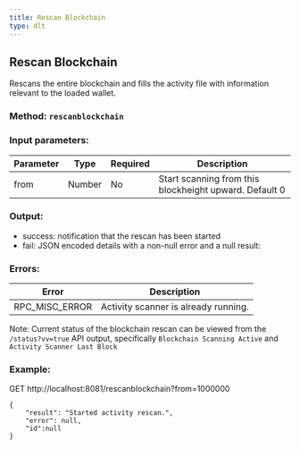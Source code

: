 ```yaml
---
title: Rescan Blockchain
type: dlt
---
```

## Rescan Blockchain
Rescans the entire blockchain and fills the activity file with information relevant to the loaded wallet.
### Method: `rescanblockchain`
### Input parameters:

| Parameter | Type | Required | Description |
| --- | --- | --- | --- |
| from | Number | No | Start scanning from this blockheight upward. Default 0 |

### Output:
- success: notification that the rescan has been started
- fail: JSON encoded details with a non-null error and a null result:

### Errors:

| Error | Description |
| --- | --- |
| RPC_MISC_ERROR | Activity scanner is already running. |

Note: Current status of the blockchain rescan can be viewed from the `/status?vv=true` API output, specifically `Blockchain Scanning Active` and `Activity Scanner Last Block`

### Example:
GET http://localhost:8081/rescanblockchain?from=1000000

```
{
	"result": "Started activity rescan.",
	"error": null,
	"id":null
}
```